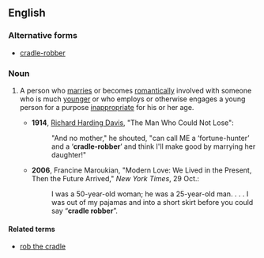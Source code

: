 ==English==

===Alternative forms===
* [[cradle-robber]]

===Noun===
{{en-noun|sg=[[cradle]] [[robber]]}}

# {{idiom|pejorative}} A person who [[marry|marries]] or becomes [[romantically]] involved with someone who is much [[younger]] or who employs or otherwise engages a young person for a purpose [[inappropriate]] for his or her age.
#* '''1914''', [[w:Richard_Harding_Davis|Richard Harding Davis]], "The Man Who Could Not Lose":
#*: "And no mother," he shouted, "can call ME a ‘fortune-hunter’ and a ‘'''cradle-robber'''’ and think I'll make good by marrying her daughter!"
#* '''2006''', Francine Maroukian, "Modern Love: We Lived in the Present, Then the Future Arrived," ''New York Times'', 29 Oct.:
#*: I was a 50-year-old woman; he was a 25-year-old man. . . . I was out of my pajamas and into a short skirt before you could say “'''cradle robber'''”.

====Related terms====
* [[rob the cradle]]